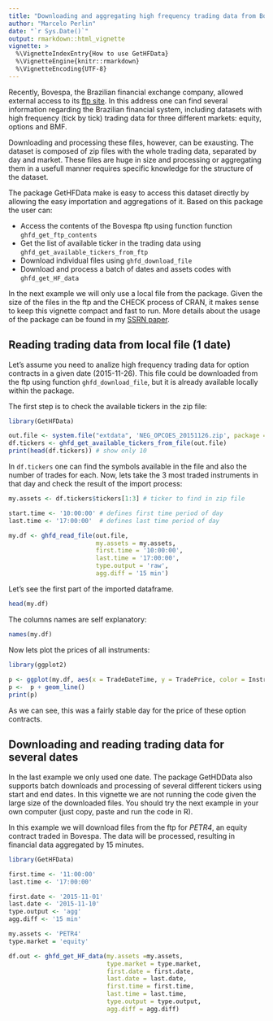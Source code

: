 ---
title: "Downloading and aggregating high frequency trading data from Bovespa"
author: "Marcelo Perlin"
date: "`r Sys.Date()`"
output: rmarkdown::html_vignette
vignette: >
  %\VignetteIndexEntry{How to use GetHFData}
  %\VignetteEngine{knitr::rmarkdown}
  %\VignetteEncoding{UTF-8}
---

Recently, Bovespa, the Brazilian financial exchange company, allowed external access to its [ftp site](ftp://ftp.bmf.com.br/). In this address one can find several information regarding the Brazilian financial system, including datasets with high frequency (tick by tick) trading data for three different markets: equity, options and BMF.

Downloading and processing these files, however, can be exausting. The dataset is composed of zip files with the whole trading data, separated by day and market. These files are huge in size and processing or aggregating them in a usefull manner requires specific knowledge for the structure of the dataset. 

The package GetHFData make is easy to access this dataset directly by allowing the easy importation and aggregations of it. Based on this package the user can:

* Access the contents of the Bovespa ftp using function function `ghfd_get_ftp_contents`
* Get the list of available ticker in the trading data using `ghfd_get_available_tickers_from_ftp`
* Download individual files using `ghfd_download_file` 
* Download and process a batch of dates and assets codes with `ghfd_get_HF_data` 

In the next example we will only use a local file from the package. Given the size of the files in the ftp and the CHECK process of CRAN, it makes sense to keep this vignette compact and fast to run. More details about the usage of the package can be found in my [SSRN paper](https://ssrn.com/abstract=2824058). 


## Reading trading data from local file (1 date)

Let's assume you need to analize high frequency trading data for option contracts in a given date  (2015-11-26). This file could be downloaded from the ftp using function `ghfd_download_file`, but it is already available locally within the package.

The first step is to check the available tickers in the zip file:

```{r example1}
library(GetHFData)

out.file <- system.file("extdata", 'NEG_OPCOES_20151126.zip', package = "GetHFData")
df.tickers <- ghfd_get_available_tickers_from_file(out.file)
print(head(df.tickers)) # show only 10
```

In `df.tickers` one can find the symbols available in the file and also the number of trades for each. Now, lets take the 3 most traded instruments in that day and check the result of the import process:

```{r example2}

my.assets <- df.tickers$tickers[1:3] # ticker to find in zip file

start.time <- '10:00:00' # defines first time period of day
last.time <- '17:00:00'  # defines last time period of day

my.df <- ghfd_read_file(out.file,
                        my.assets = my.assets,
                        first.time = '10:00:00',
                        last.time = '17:00:00',
                        type.output = 'raw',
                        agg.diff = '15 min')

```

Let's see the first part of the imported dataframe.

```{r}
head(my.df)
```

The columns names are self explanatory:

```{r}
names(my.df)
```

Now lets plot the prices of all instruments:

```{r plot.prices, fig.width=7, fig.height=2.5}
library(ggplot2)
 
p <- ggplot(my.df, aes(x = TradeDateTime, y = TradePrice, color = InstrumentSymbol))
p <-  p + geom_line()
print(p)
```

As we can see, this was a fairly stable day for the price of these option contracts.

## Downloading and reading trading data for several dates

In the last example we only used one date. The package GetHDData also supports batch downloads and processing of several different tickers using start and end dates. In this vignette we are not running the code given the large size of the downloaded files. You should try the next example in your own computer (just copy, paste and run the code in R).

In this example we will download files from the ftp for _PETR4_, an equity contract traded in Bovespa. The data will be processed, resulting in financial data aggregated by 15 minutes.

```{r notrun, eval=FALSE}
library(GetHFData)

first.time <- '11:00:00'
last.time <- '17:00:00'

first.date <- '2015-11-01'
last.date <- '2015-11-10'
type.output <- 'agg'
agg.diff <- '15 min'

my.assets <- 'PETR4'
type.market = 'equity'

df.out <- ghfd_get_HF_data(my.assets =my.assets,
                           type.market = type.market,
                           first.date = first.date,
                           last.date = last.date,
                           first.time = first.time,
                           last.time = last.time,
                           type.output = type.output,
                           agg.diff = agg.diff)

```
